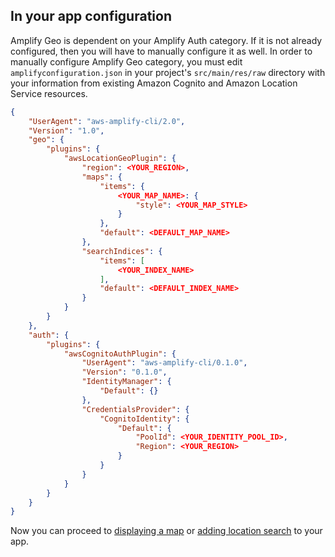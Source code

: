 ## In your app configuration

Amplify Geo is dependent on your Amplify Auth category. If it is not already configured, then you will have to manually configure it as well. In order to manually configure Amplify Geo category, you must edit `amplifyconfiguration.json` in your project's `src/main/res/raw` directory with your information from existing Amazon Cognito and Amazon Location Service resources.

```json
{
    "UserAgent": "aws-amplify-cli/2.0",
    "Version": "1.0",
    "geo": {
        "plugins": {
            "awsLocationGeoPlugin": {
                "region": <YOUR_REGION>,
                "maps": {
                    "items": {
                        <YOUR_MAP_NAME>: {
                            "style": <YOUR_MAP_STYLE>
                        }
                    },
                    "default": <DEFAULT_MAP_NAME>
                },
                "searchIndices": {
                    "items": [
                        <YOUR_INDEX_NAME>
                    ],
                    "default": <DEFAULT_INDEX_NAME>
                }
            }
        }
    },
    "auth": {
        "plugins": {
            "awsCognitoAuthPlugin": {
                "UserAgent": "aws-amplify-cli/0.1.0",
                "Version": "0.1.0",
                "IdentityManager": {
                    "Default": {}
                },
                "CredentialsProvider": {
                    "CognitoIdentity": {
                        "Default": {
                            "PoolId": <YOUR_IDENTITY_POOL_ID>,
                            "Region": <YOUR_REGION>
                        }
                    }
                }
            }
        }
    }
}
```

Now you can proceed to [displaying a map](/gen1/[platform]/prev/build-a-backend/more-features/geo/maps/) or [adding location search](/gen1/[platform]/prev/build-a-backend/more-features/geo/location-search/) to your app.
